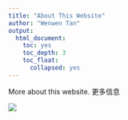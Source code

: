 ---
title: "About This Website"
author: "Wenwen Tan"
output:
  html_document:
    toc: yes
    toc_depth: 3
    toc_float:
      collapsed: yes
---


More about this website. 更多信息

![](https://github.com/evatan123/personal_site/blob/master/425.JPG?raw=true)